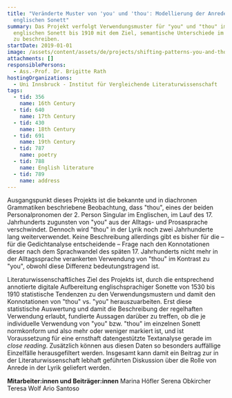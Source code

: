 ```yaml
---
title: "Veränderte Muster von 'you' und 'thou': Modellierung der Anrede im
  englischen Sonett"
summary: Das Projekt verfolgt Verwendungsmuster für "you" und "thou" im
  englischen Sonett bis 1910 mit dem Ziel, semantische Unterschiede im Gebrauch
  zu beschreiben.
startDate: 2019-01-01
image: /assets/content/assets/de/projects/shifting-patterns-you-and-thou-modelling-address-english-sonnet/rath_you_thou_diagramm.png
attachments: []
responsiblePersons:
  - Ass.-Prof. Dr. Brigitte Rath
hostingOrganizations:
  - Uni Innsbruck - Institut für Vergleichende Literaturwissenschaft
tags:
  - tid: 356
    name: 16th Century
  - tid: 640
    name: 17th Century
  - tid: 430
    name: 18th Century
  - tid: 691
    name: 19th Century
  - tid: 787
    name: poetry
  - tid: 788
    name: English literature
  - tid: 789
    name: address
---
```

Ausgangspunkt dieses Projekts ist die bekannte und in diachronen Grammatiken beschriebene Beobachtung, dass "thou", eines der beiden Personalpronomen der 2. Person Singular im Englischen, im Lauf des 17. Jahrhunderts zugunsten von "you" aus der Alltags- und Prosasprache verschwindet. Dennoch wird "thou" in der Lyrik noch zwei Jahrhunderte lang weiterverwendet. Keine Beschreibung allerdings gibt es bisher für die – für die Gedichtanalyse entscheidende – Frage nach den Konnotationen dieser nach dem Sprachwandel des späten 17. Jahrhunderts nicht mehr in der Alltagssprache verankerten Verwendung von "thou" im Kontrast zu "you", obwohl diese Differenz bedeutungstragend ist.

Literaturwissenschaftliches Ziel des Projekts ist, durch die entsprechend annotierte digitale Aufbereitung englischsprachiger Sonette von 1530 bis 1910 statistische Tendenzen zu den Verwendungsmustern und damit den Konnotationen von "thou" vs. "you" herauszuarbeiten. Erst diese statistische Auswertung und damit die Beschreibung der regelhaften Verwendung erlaubt, fundierte Aussagen darüber zu treffen, ob die je individuelle Verwendung von "you" bzw. "thou" im einzelnen Sonett normkonform und also mehr oder weniger markiert ist, und ist Voraussetzung für eine ernsthaft datengestützte Textanalyse gerade im _close reading_. Zusätzlich können aus diesen Daten so besonders auffällige Einzelfälle herausgefiltert werden. Insgesamt kann damit ein Beitrag zur in der Literaturwissenschaft lebhaft geführten Diskussion über die Rolle von Anrede in der Lyrik geliefert werden.

**Mitarbeiter:innen und Beiträger:innen**
Marina Höfler
Serena Obkircher
Teresa Wolf
Ario Santoso
